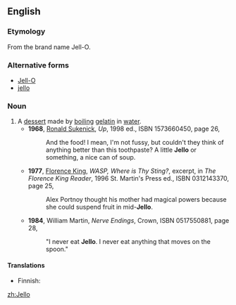 ==English==
{{wikipedia|gelatin dessert}}

===Etymology===
From the brand name Jell-O.

===Alternative forms===
* [[Jell-O]]
* [[jello]]

===Noun===
{{en-noun|-}}
# A [[dessert]] made by [[boil]]ing [[gelatin]] in [[water]].
#* '''1968''', [[w:Ronald Sukenick|Ronald Sukenick]], ''Up'', 1998 ed., ISBN 1573660450, page 26,
#*: And the food! I mean, I'm not fussy, but couldn't they think of anything better than this toothpaste? A little '''Jello''' or something, a nice can of soup.
#* '''1977''', [[w:Florence King|Florence King]], ''WASP, Where is Thy Sting?'', excerpt, in ''The Florence King Reader'', 1996 St. Martin's Press ed., ISBN 0312143370, page 25,
#*: Alex Portnoy thought his mother had magical powers because she could suspend fruit in mid-'''Jello'''.
#* '''1984''', William Martin, ''Nerve Endings'', Crown, ISBN 0517550881, page 28,
#*: "I never eat '''Jello'''. I never eat anything that moves on the spoon."

====Translations====
{{trans-top|A dessert made by boiling gelatin in water}}
* Finnish: {{t+|fi|hyytelö}}
{{trans-mid}}
{{trans-bottom}}

[[zh:Jello]]